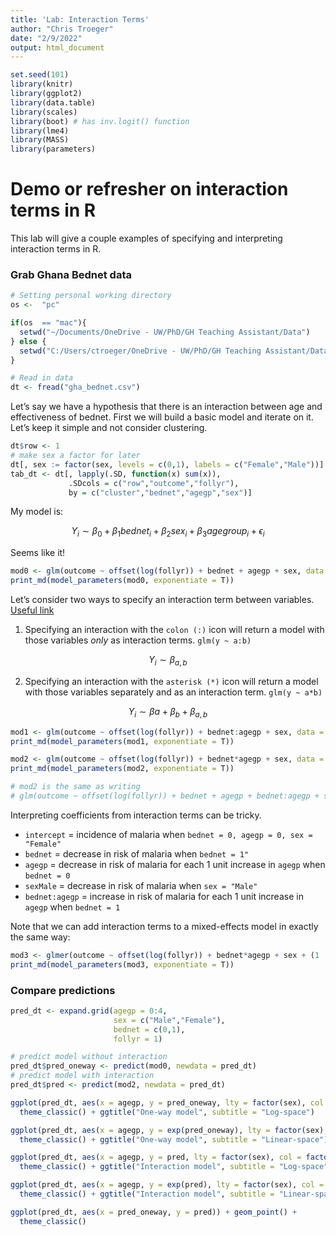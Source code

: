 ```yaml
---
title: 'Lab: Interaction Terms'
author: "Chris Troeger"
date: "2/9/2022"
output: html_document
---
```


```r
set.seed(101)
library(knitr)
library(ggplot2)
library(data.table)
library(scales)
library(boot) # has inv.logit() function
library(lme4)
library(MASS)
library(parameters)
```

# Demo or refresher on interaction terms in R

This lab will give a couple examples of specifying and interpreting interaction terms in R.

### Grab Ghana Bednet data

```r
# Setting personal working directory
os <-  "pc"

if(os  == "mac"){
  setwd("~/Documents/OneDrive - UW/PhD/GH Teaching Assistant/Data")
} else {
  setwd("C:/Users/ctroeger/OneDrive - UW/PhD/GH Teaching Assistant/Data/")
}

# Read in data
dt <- fread("gha_bednet.csv")

```

Let's say we have a hypothesis that there is an interaction between age and effectiveness of bednet. First we will build a basic model and iterate on it. Let's keep it simple and not consider clustering.

```r
dt$row <- 1
# make sex a factor for later
dt[, sex := factor(sex, levels = c(0,1), labels = c("Female","Male"))]
tab_dt <- dt[, lapply(.SD, function(x) sum(x)),
             .SDcols = c("row","outcome","follyr"),
             by = c("cluster","bednet","agegp","sex")]
```

My model is:

$$
Y_i \sim \beta_0 + \beta_1bednet_i + \beta_2sex_i + \beta_3agegroup_i + \epsilon_i
$$

Seems like it!

```r
mod0 <- glm(outcome ~ offset(log(follyr)) + bednet + agegp + sex, data = dt, family = poisson)
print_md(model_parameters(mod0, exponentiate = T))
```


Let's consider two ways to specify an interaction term between variables. [Useful link](https://conjugateprior.org/2013/01/formulae-in-r-anova/) 

1. Specifying an interaction with the `colon (:)` icon will return a model with those variables *only* as interaction terms. `glm(y ~ a:b)`

$$
Y_i \sim \beta_{a,b}
$$

2. Specifying an interaction with the `asterisk (*)` icon will return a model with those variables separately and as an interaction term. `glm(y ~ a*b)`

$$
Y_i \sim \beta{a} + \beta_b + \beta_{a,b}
$$



```r
mod1 <- glm(outcome ~ offset(log(follyr)) + bednet:agegp + sex, data = dt, family = poisson)
print_md(model_parameters(mod1, exponentiate = T))

mod2 <- glm(outcome ~ offset(log(follyr)) + bednet*agegp + sex, data = dt, family = poisson)
print_md(model_parameters(mod2, exponentiate = T))

# mod2 is the same as writing
# glm(outcome ~ offset(log(follyr)) + bednet + agegp + bednet:agegp + sex, data = dt, family = poisson)
```

Interpreting coefficients from interaction terms can be tricky.

* `intercept` = incidence of malaria when `bednet = 0, agegp = 0, sex = "Female"`
* `bednet` = decrease in risk of malaria when `bednet = 1"`
* `agegp` = decrease in risk of malaria for each 1 unit increase in `agegp` when `bednet = 0`
* `sexMale` = decrease in risk of malaria when `sex = "Male"`
* `bednet:agegp` = increase in risk of malaria for each 1 unit increase in `agegp` when `bednet = 1`

Note that we can add interaction terms to a mixed-effects model in exactly the same way:

```r
mod3 <- glmer(outcome ~ offset(log(follyr)) + bednet*agegp + sex + (1 | cluster), data = dt, family = poisson)
print_md(model_parameters(mod3, exponentiate = T))
```

### Compare predictions 

```r

pred_dt <- expand.grid(agegp = 0:4,
                       sex = c("Male","Female"),
                       bednet = c(0,1),
                       follyr = 1)

# predict model without interaction
pred_dt$pred_oneway <- predict(mod0, newdata = pred_dt)
# predict model with interaction
pred_dt$pred <- predict(mod2, newdata = pred_dt)

ggplot(pred_dt, aes(x = agegp, y = pred_oneway, lty = factor(sex), col = factor(bednet))) + geom_line() +
  theme_classic() + ggtitle("One-way model", subtitle = "Log-space")

ggplot(pred_dt, aes(x = agegp, y = exp(pred_oneway), lty = factor(sex), col = factor(bednet))) + geom_line() +
  theme_classic() + ggtitle("One-way model", subtitle = "Linear-space")

ggplot(pred_dt, aes(x = agegp, y = pred, lty = factor(sex), col = factor(bednet))) + geom_line() + facet_wrap(~sex) +
  theme_classic() + ggtitle("Interaction model", subtitle = "Log-space")

ggplot(pred_dt, aes(x = agegp, y = exp(pred), lty = factor(sex), col = factor(bednet))) + geom_line() +
  theme_classic() + ggtitle("Interaction model", subtitle = "Linear-space")

ggplot(pred_dt, aes(x = pred_oneway, y = pred)) + geom_point() +
  theme_classic()

```